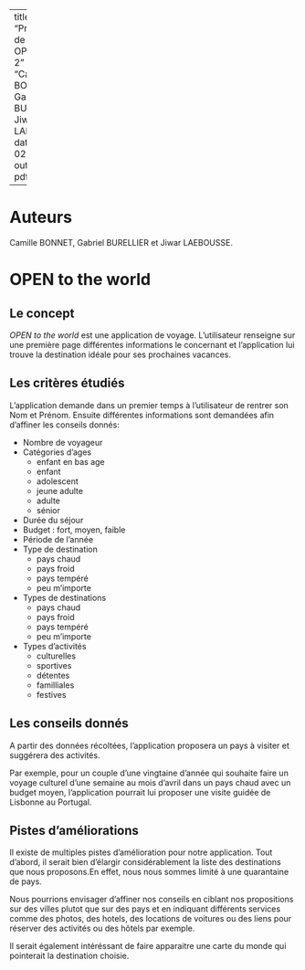 
---
title: "Présentation de projet OPEN Groupe 2"
author: "Camille BONNET, Gabriel BURELLIER et Jiwar LAEBOUSSE"
date: "2024-02-12"
output: pdf_document

---

# Auteurs

Camille BONNET, Gabriel BURELLIER et Jiwar LAEBOUSSE.

# OPEN to the world

## Le concept

*OPEN to the world* est une application de voyage. L'utilisateur renseigne sur une première page différentes informations le concernant et l'application lui trouve la destination idéale pour ses prochaines vacances.

## Les critères étudiés

L'application demande dans un premier temps à l'utilisateur de rentrer son Nom et Prénom.
Ensuite différentes informations sont demandées afin d'affiner les conseils donnés:


-   Nombre de voyageur
-   Catégories d'ages
    -   enfant en bas age
    -   enfant 
    -   adolescent 
    -   jeune adulte 
    -   adulte 
    -   sénior
-   Durée du séjour
-   Budget : fort, moyen, faible
-   Période de l'année
-   Type de destination
    -   pays chaud
    -   pays froid
    -   pays tempéré
    -   peu m'importe
-   Types de destinations
    -   pays chaud
    -   pays froid
    -   pays tempéré
    -   peu m'importe
-   Types d'activités 
    -   culturelles
    -   sportives
    -   détentes
    -   familliales
    -   festives

## Les conseils donnés

A partir des données récoltées, l'application proposera un pays à visiter et suggérera des activités.

Par exemple, pour un couple d'une vingtaine d'année qui souhaite faire un voyage culturel d'une semaine au mois d'avril dans un pays chaud avec un budget moyen, l'application pourrait lui proposer une visite guidée de Lisbonne au Portugal. 

## Pistes d'améliorations

Il existe de multiples pistes d'amélioration pour notre application. Tout d'abord, il serait bien d'élargir considérablement la liste des destinations que nous proposons.En effet, nous nous sommes limité à une quarantaine de pays.

Nous pourrions envisager d'affiner nos conseils en ciblant nos propositions sur des villes plutot que sur des pays et en indiquant différents services comme des photos, des hotels, des locations de voitures ou des liens pour réserver des activités ou des hôtels par exemple.

Il serait également intéréssant de faire apparaitre une carte du monde qui pointerait la destination choisie.


